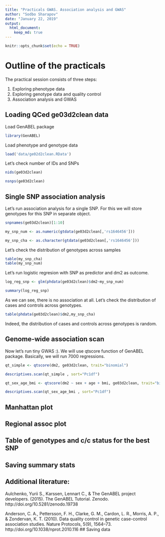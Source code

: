 ```yaml
---
title: "Practicals GWAS. Association analysis and GWAS"
author: "Sodbo Sharapov"
date: "January 22, 2019"
output:
  html_document: 
    keep_md: true
---
```


```r
knitr::opts_chunk$set(echo = TRUE)
```

# Outline of the practicals

The practical session consists of three steps:

 1. Exploring phenotype data
 2. Exploring genotype data and quality control
 4. Association analysis and GWAS

## Loading QCed ge03d2clean data

Load GenABEL package
 
```r
library(GenABEL)
```

Load phenotype and genotype data

```r

load('data/ge02d2clean.RData')


```

Let's check number of IDs and SNPs

```r
nids(ge03d2clean)

nsnps(ge03d2clean)
```

## Single SNP association analysis

Let's run association analysis for a single SNP.
For this we will store genotypes for this SNP in separate object.

```r

snpnames(ge03d2clean)[1:10]

my_snp_num <- as.numeric(gtdata(ge03d2clean[,'rs1646456']))

my_snp_cha <- as.character(gtdata(ge03d2clean[,'rs1646456']))

```

Let's check the distribution of genotypes across samples

```r

table(my_snp_cha)
table(my_snp_num)
```

Let's run logistic regresion with SNP as predictor and dm2 as outcome.

```r
log_reg_snp <- glm(phdata(ge03d2clean)$dm2~my_snp_num)

summary(log_reg_snp)
```

As we can see, there is no association at all.
Let's check the distribution of cases and controls across genotypes.

```r
table(phdata(ge03d2clean)$dm2,my_snp_cha)
```

Indeed, the distribution of cases and controls across genotypes is random.

## Genome-wide association scan

Now let's run tiny GWAS :). We will use qtscore function of GenABEL package.
Basically, we will run 7000 regressions.

```r
qt_simple <- qtscore(dm2, ge03d2clean, trait="binomial")

descriptives.scan(qt_simple , sort="Pc1df")

```

```r
qt_sex_age_bmi <- qtscore(dm2 ~ sex + age + bmi, ge03d2clean, trait="binomial")

descriptives.scan(qt_sex_age_bmi , sort="Pc1df")

```

## Manhattan plot

## Regional assoc plot

## Table of genotypes and c/c status for the best SNP

## Saving summary stats

## Additional literature: 

Aulchenko, Yurii S., Karssen, Lennart C., & The GenABEL project developers. (2015). The GenABEL Tutorial. Zenodo. http://doi.org/10.5281/zenodo.19738

Anderson, C. A., Pettersson, F. H., Clarke, G. M., Cardon, L. R., Morris, A. P., & Zondervan, K. T. (2010). Data quality control in genetic case-control association studies. Nature Protocols, 5(9), 1564–73. http://doi.org/10.1038/nprot.2010.116
## Saving data